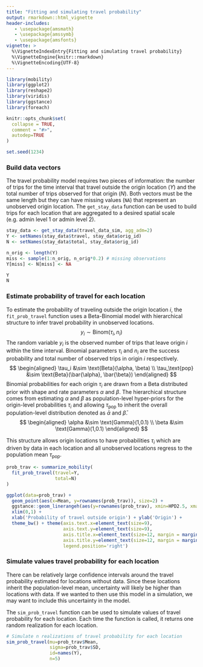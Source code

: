 ```yaml
---
title: "Fitting and simulating travel probability"
output: rmarkdown::html_vignette
header-includes:
   - \usepackage{amsmath}
   - \usepackage{amssymb}
   - \usepackage{amsfonts}
vignette: >
  %\VignetteIndexEntry{Fitting and simulating travel probability}
  %\VignetteEngine{knitr::rmarkdown}
  %\VignetteEncoding{UTF-8}
---
```


```r
library(mobility)
library(ggplot2)
library(reshape2)
library(viridis)
library(ggstance)
library(foreach)

knitr::opts_chunk$set(
  collapse = TRUE,
  comment = "#>",
  autodep=TRUE
)

set.seed(1234)
```

### Build data vectors
The travel probability model requires two pieces of information: the number of trips for the time interval that travel outside the origin location ($Y$) and the total number of trips observed for that origin ($N$). Both vectors must be the same length but they can have missing values (`NA`) that represent an unobserved origin location. The `get_stay_data` function can be used to build trips for each location that are aggregated to a desired spatial scale (e.g. admin level 1 or admin level 2).
```r
stay_data <- get_stay_data(travel_data_sim, agg_adm=2)
Y <- setNames(stay_data$travel, stay_data$orig_id)
N <- setNames(stay_data$total, stay_data$orig_id)

n_orig <- length(Y)
miss <- sample(1:n_orig, n_orig*0.2) # missing observations
Y[miss] <- N[miss] <- NA

Y
N
```


### Estimate probability of travel for each location
To estimate the probability of traveling outside the origin location $i$, the `fit_prob_travel` function uses a Beta-Binomial model with hierarchical structure to infer travel probability in unobserved locations.
$$
y_i \sim \text{Binom}(\tau_i, n_i)
$$
The random variable $y_i$ is the observed number of trips that leave origin $i$ within the time interval. Binomial parameters $\tau_i$ and $n_i$ are the success probability and total number of observed trips in origin $i$ respectively. 
$$
\begin{aligned}
\tau_i &\sim \text{Beta}(\alpha, \beta) \\
\tau_\text{pop} &\sim \text{Beta}(\bar{\alpha}, \bar{\beta})
\end{aligned}
$$
Binomial probabilities for each origin $\tau_i$ are drawn from a Beta distributed prior with shape and rate parameters $\alpha$ and $\beta$. The hierarchical structure comes from estimating $\alpha$ and $\beta$ as population-level hyper-priors for the origin-level probabilities $\tau_i$ and allowing $\tau_\text{pop}$ to inherit the overall population-level distribution denoted as $\bar{\alpha}$ and $\bar{\beta}$.
$$
\begin{aligned}
\alpha &\sim \text{Gamma}(1,0.1) \\
\beta &\sim \text{Gamma}(1,0.1)
\end{aligned}
$$  

This structure allows origin locations to have probabilities $\tau_i$ which are driven by data in each location and all unobserved locations regress to the population mean $\tau_\text{pop}$.
```r
prob_trav <- summarize_mobility(
  fit_prob_travel(travel=Y,
                  total=N)
)
```
```r
ggplot(data=prob_trav) +
  geom_point(aes(x=Mean, y=rownames(prob_trav)), size=2) +
  ggstance::geom_linerangeh(aes(y=rownames(prob_trav), xmin=HPD2.5, xmax=HPD97.5)) +
  xlim(0,1) +
  xlab('Probability of travel outside origin') + ylab('Origin') +
  theme_bw() + theme(axis.text.x=element_text(size=9),
                     axis.text.y=element_text(size=9),
                     axis.title.x=element_text(size=12, margin = margin(t = 15)),
                     axis.title.y=element_text(size=12, margin = margin(r = 15)),
                     legend.position='right')
```

### Simulate values travel probability for each location
There can be relatively large confidence intervals around the travel probability estimated for locations without data. Since these locations inherit the population-level mean, uncertainty will likely be higher than locations with data. If we wanted to then use this model in a simulation, we may want to include this uncertainty in the model.

The `sim_prob_travel` function can be used to simulate values of travel probability for each location. Each time the function is called, it returns one random realization for each location.

```r
# Simulate n realizations of travel probability for each location
sim_prob_travel(mu=prob_trav$Mean,
                sigma=prob_trav$SD,
                id=names(Y),
                n=5)
```

